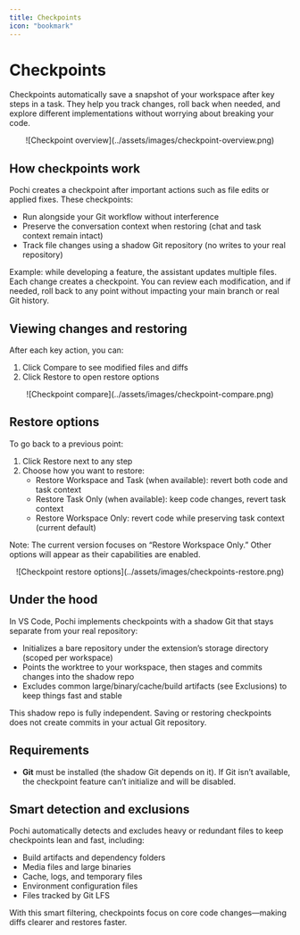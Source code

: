 ```yaml
---
title: Checkpoints
icon: "bookmark"
---
```


# Checkpoints

Checkpoints automatically save a snapshot of your workspace after key steps in a task. They help you track changes, roll back when needed, and explore different implementations without worrying about breaking your code.

<div align="center">
  ![Checkpoint overview](../assets/images/checkpoint-overview.png)
</div>

## How checkpoints work

Pochi creates a checkpoint after important actions such as file edits or applied fixes. These checkpoints:

- Run alongside your Git workflow without interference
- Preserve the conversation context when restoring (chat and task context remain intact)
- Track file changes using a shadow Git repository (no writes to your real repository)

Example: while developing a feature, the assistant updates multiple files. Each change creates a checkpoint. You can review each modification, and if needed, roll back to any point without impacting your main branch or real Git history.

## Viewing changes and restoring

After each key action, you can:

1. Click Compare to see modified files and diffs
2. Click Restore to open restore options

<div align="center">
  ![Checkpoint compare](../assets/images/checkpoint-compare.png)
</div>

## Restore options

To go back to a previous point:

1. Click Restore next to any step
2. Choose how you want to restore:
   - Restore Workspace and Task (when available): revert both code and task context
   - Restore Task Only (when available): keep code changes, revert task context
   - Restore Workspace Only: revert code while preserving task context (current default)

Note: The current version focuses on “Restore Workspace Only.” Other options will appear as their capabilities are enabled.

<div align="center">
  ![Checkpoint restore options](../assets/images/checkpoints-restore.png)
</div>

## Under the hood

In VS Code, Pochi implements checkpoints with a shadow Git that stays separate from your real repository:

- Initializes a bare repository under the extension’s storage directory (scoped per workspace)
- Points the worktree to your workspace, then stages and commits changes into the shadow repo
- Excludes common large/binary/cache/build artifacts (see Exclusions) to keep things fast and stable

This shadow repo is fully independent. Saving or restoring checkpoints does not create commits in your actual Git repository.

## Requirements

- **Git** must be installed (the shadow Git depends on it). If Git isn’t available, the checkpoint feature can’t initialize and will be disabled.

## Smart detection and exclusions

Pochi automatically detects and excludes heavy or redundant files to keep checkpoints lean and fast, including:

- Build artifacts and dependency folders
- Media files and large binaries
- Cache, logs, and temporary files
- Environment configuration files
- Files tracked by Git LFS

With this smart filtering, checkpoints focus on core code changes—making diffs clearer and restores faster.
